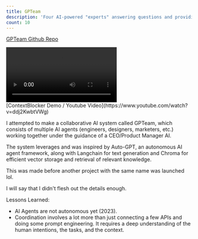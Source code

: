 ```yaml
---
title: GPTeam
description: 'Four AI-powered "experts" answering questions and providing workflows'
count: 10
---
```


[GPTeam Github Repo](https://github.com/alexdphan/gp-team)

<div className="py-5">
  <video controls playsinline>
    <source
      src="https://pub-825a8c4ad8dc4097833a60b3dcf2a446.r2.dev/gpteam%20mvp%20demo.mov"
      type="video/mp4"
    />
  </video>
</div>
[ContextBlocker Demo / Youtube Video](https://www.youtube.com/watch?v=ddj2KwbtVWg)
<br />

I attempted to make a collaborative AI system called GPTeam, which consists of multiple AI agents (engineers, designers, marketers, etc.) working together under the guidance of a CEO/Product Manager AI.

The system leverages and was inspired by Auto-GPT, an autonomous AI agent framework, along with Langchain for text generation and Chroma for efficient vector storage and retrieval of relevant knowledge.

This was made before another project with the same name was launched lol.

I will say that I didn't flesh out the details enough.

Lessons Learned:

- AI Agents are not autonomous yet (2023).
- Coordination involves a lot more than just connecting a few APIs and doing some prompt engineering. It requires a deep understanding of the human intentions, the tasks, and the context.
